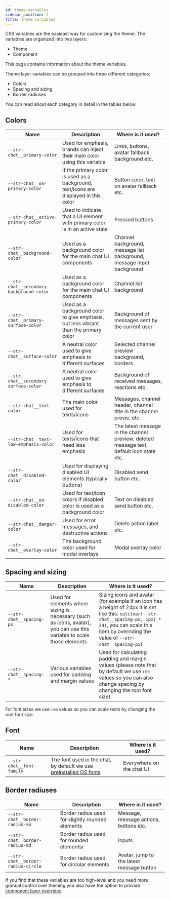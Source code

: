 ```yaml
---
id: theme-variables
sidebar_position: 2
title: Theme variables
---
```


CSS variables are the easieast way for customizing the theme. The variables are organized into two layers:

- Theme
- Component

This page contains information about the theme variables.

Theme layer variables can be grouped into three different categories:

- Colors
- Spacing and sizing
- Border radiuses

You can read about each category in detail in the tables below.

## Colors

| Name                                     | Description                                                                          | Where is it used?                                                                        |
| ---------------------------------------- | ------------------------------------------------------------------------------------ | ---------------------------------------------------------------------------------------- |
| `--str-chat__primary-color`              | Used for emphasis, brands can inject their main color using this variable            | Links, buttons, avatar fallback background etc.                                          |
| `--str-chat__on-primary-color`           | If the primary color is used as a background, text/icons are displayed in this color | Button color, text on avatar fallback etc.                                               |
| `--str-chat__active-primary-color`       | Used to indicate that a UI element with primary color is in an active state          | Pressed buttons                                                                          |
| `--str-chat__background-color`           | Used as a background color for the main chat UI components                           | Channel background, message list background, message input background                    |
| `--str-chat__secondary-background-color` | Used as a background color for the main chat UI components                           | Channel list background                                                                  |
| `--str-chat__primary-surface-color`      | Used as a background color to give emphasis, but less vibrant than the primary color | Background of messages sent by the current user                                          |
| `--str-chat__surface-color`              | A neutral color used to give emphasis to different surfaces                          | Selected channel preview background, borders                                             |
| `--str-chat__secondary-surface-color`    | A neutral color used to give emphasis to different surfaces                          | Background of received messages, reactions etc.                                          |
| `--str-chat__text-color`                 | The main color used for texts/icons                                                  | Messages, channel header, channel title in the channel previe, etc.                      |
| `--str-chat__text-low-emphasis-color`    | Used for texts/icons that need less emphasis                                         | The latest message in the channel preview, deleted message text, default icon state etc. |
| `--str-chat__disabled-color`             | Used for displaying disabled UI elements (typically buttons)                         | Disabled send button etc.                                                                |
| `--str-chat__on-disabled-color`          | Used for text/icon colors if disabled color is used as a background color            | Text on disabled send button etc.                                                        |
| `--str-chat__danger-color`               | Used for error messages, and destructive actions                                     | Delete action label etc.                                                                 |
| `--str-chat__overlay-color`              | The background color used for modal overlays                                         | Modal overlay color                                                                      |

## Spacing and sizing

| Name                     | Description                                                                                                            | Where is it used?                                                                                                                                                                                                     |
| ------------------------ | ---------------------------------------------------------------------------------------------------------------------- | --------------------------------------------------------------------------------------------------------------------------------------------------------------------------------------------------------------------- |
| `--str-chat__spacing-px` | Used for elements where sizing is necessary (such as icons, avatar), you can use this variable to scale those elements | Sizing icons and avatar (for example if an icon has a height of 24px it is set like this: `calc(var(--str-chat__spacing-px, 1px) * 24)`, you can scale this item by overriding the value of `--str-chat__spacing-px`) |
| `--str-chat__spacing-*`  | Various variables used for padding and margin values                                                                   | Used for calculating padding and margin values (please note that by default we use `rem` values so you can also change spacing by changing the root font size)                                                        |

For font sizes we use `rem` values so you can scale texts by changing the root font size.

## Font

| Name                      | Description                                                                                        | Where is it used?         |
| ------------------------- | -------------------------------------------------------------------------------------------------- | ------------------------- |
| `--str-chat__font-family` | The font used in the chat, by default we use [preinstalled OS fonts](https://systemfontstack.com/) | Everywhere on the chat UI |

## Border radiuses

| Name                               | Description                                      | Where is it used?                         |
| ---------------------------------- | ------------------------------------------------ | ----------------------------------------- |
| `--str-chat__border-radius-sm`     | Border radius used for slightly rounded elements | Message, message actions, buttons etc.    |
| `--str-chat__border-radius-md`     | Border radius used for rounded elementsr         | Inputs                                    |
| `--str-chat__border-radius-circle` | Border radius used for circular elements         | Avatar, jump to the latest message button |

If you find that these variables are too high-level and you need more granual control over theming you also have the option to provide [component layer overrides](./component-variables.mdx).
